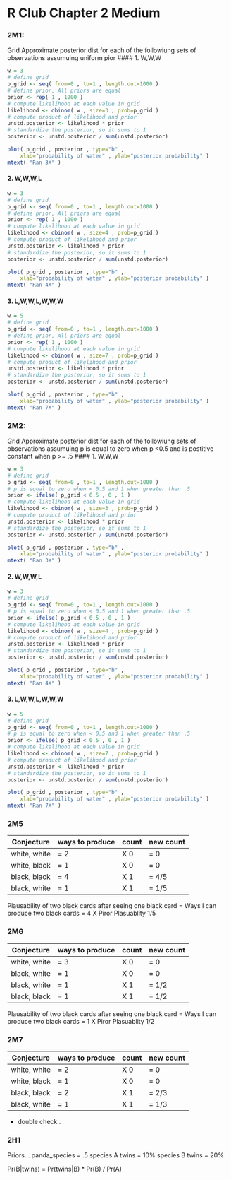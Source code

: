 R Club Chapter 2 Medium
========================================================

### 2M1: 
Grid Approximate posterior dist for each of the followiung sets of observations
assumuing uniform pior
#### 1. W,W,W

```r
w = 3
# define grid
p_grid <- seq( from=0 , to=1 , length.out=1000 )
# define prior, All priors are equal
prior <- rep( 1 , 1000 )
# compute likelihood at each value in grid
likelihood <- dbinom( w , size=3 , prob=p_grid )
# compute product of likelihood and prior
unstd.posterior <- likelihood * prior
# standardize the posterior, so it sums to 1
posterior <- unstd.posterior / sum(unstd.posterior)
```


```r
plot( p_grid , posterior , type="b" ,
    xlab="probability of water" , ylab="posterior probability" )
mtext( "Ran 3X" )
```



#### 2. W,W,W,L

```r
w = 3
# define grid
p_grid <- seq( from=0 , to=1 , length.out=1000 )
# define prior, All priors are equal
prior <- rep( 1 , 1000 )
# compute likelihood at each value in grid
likelihood <- dbinom( w , size=4 , prob=p_grid )
# compute product of likelihood and prior
unstd.posterior <- likelihood * prior
# standardize the posterior, so it sums to 1
posterior <- unstd.posterior / sum(unstd.posterior)
```


```r
plot( p_grid , posterior , type="b" ,
    xlab="probability of water" , ylab="posterior probability" )
mtext( "Ran 4X" )
```

#### 3. L,W,W,L,W,W,W

```r
w = 5
# define grid
p_grid <- seq( from=0 , to=1 , length.out=1000 )
# define prior, All priors are equal
prior <- rep( 1 , 1000 )
# compute likelihood at each value in grid
likelihood <- dbinom( w , size=7 , prob=p_grid )
# compute product of likelihood and prior
unstd.posterior <- likelihood * prior
# standardize the posterior, so it sums to 1
posterior <- unstd.posterior / sum(unstd.posterior)
```


```r
plot( p_grid , posterior , type="b" ,
    xlab="probability of water" , ylab="posterior probability" )
mtext( "Ran 7X" )
```

### 2M2: 
Grid Approximate posterior dist for each of the followiung sets of observations
assumuing p is equal to zero when p <0.5 and is postitive constant when p >= .5 
#### 1. W,W,W

```r
w = 3
# define grid
p_grid <- seq( from=0 , to=1 , length.out=1000 )
# p is equal to zero when < 0.5 and 1 when greater than .5
prior <- ifelse( p_grid < 0.5 , 0 , 1 )
# compute likelihood at each value in grid
likelihood <- dbinom( w , size=3 , prob=p_grid )
# compute product of likelihood and prior
unstd.posterior <- likelihood * prior
# standardize the posterior, so it sums to 1
posterior <- unstd.posterior / sum(unstd.posterior)
```


```r
plot( p_grid , posterior , type="b" ,
    xlab="probability of water" , ylab="posterior probability" )
mtext( "Ran 3X" )
```



#### 2. W,W,W,L

```r
w = 3
# define grid
p_grid <- seq( from=0 , to=1 , length.out=1000 )
# p is equal to zero when < 0.5 and 1 when greater than .5
prior <- ifelse( p_grid < 0.5 , 0 , 1 )
# compute likelihood at each value in grid
likelihood <- dbinom( w , size=4 , prob=p_grid )
# compute product of likelihood and prior
unstd.posterior <- likelihood * prior
# standardize the posterior, so it sums to 1
posterior <- unstd.posterior / sum(unstd.posterior)
```


```r
plot( p_grid , posterior , type="b" ,
    xlab="probability of water" , ylab="posterior probability" )
mtext( "Ran 4X" )
```

#### 3. L,W,W,L,W,W,W

```r
w = 5
# define grid
p_grid <- seq( from=0 , to=1 , length.out=1000 )
# p is equal to zero when < 0.5 and 1 when greater than .5
prior <- ifelse( p_grid < 0.5 , 0 , 1 )
# compute likelihood at each value in grid
likelihood <- dbinom( w , size=7 , prob=p_grid )
# compute product of likelihood and prior
unstd.posterior <- likelihood * prior
# standardize the posterior, so it sums to 1
posterior <- unstd.posterior / sum(unstd.posterior)
```


```r
plot( p_grid , posterior , type="b" ,
    xlab="probability of water" , ylab="posterior probability" )
mtext( "Ran 7X" )
```

### 2M5

|Conjecture | ways to produce | count | new count |
|-----------|-----------------|-------|-----------|
|white, white |= 2 |X 0 |= 0   |
|white, black |= 1 |X 0 |= 0 |
|black, black |= 4 |X 1 |= 4/5 |
|black, white |= 1 |X 1 |= 1/5 |
 
Plausability of two black cards after seeing one black card =
Ways I can produce two black cards = 4 X Piror Plasuablity 1/5
 
 
### 2M6

|Conjecture | ways to produce | count | new count |
|-----------|-----------------|-------|-----------|
|white, white |= 3 |X 0 |= 0   |
|black, white |= 1 |X 0 |= 0 |
|black, white |= 1 |X 1 |= 1/2 |
|black, black |= 1 |X 1 |= 1/2 |

Plausability of two black cards after seeing one black card =
Ways I can produce two black cards = 1 X Piror Plasuablity 1/2

### 2M7

|Conjecture | ways to produce | count | new count |
|-----------|-----------------|-------|-----------|
|white, white |= 2 |X 0 |= 0   |
|white, black |= 1 |X 0 |= 0 |
|black, black |= 2 |X 1 |= 2/3 |
|black, white |= 1 |X 1 |= 1/3 |
- double check..


### 2H1
Priors...
panda_species = .5
species A twins = 10%
species B twins = 20%

Pr(B|twins) = Pr(twins|B) * Pr(B) / Pr(A)
